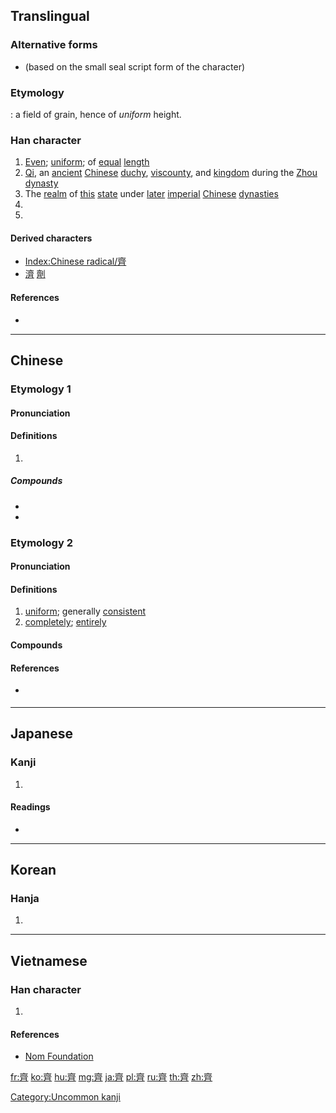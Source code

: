 {{character info/new}}
{{also|齐|斉}}
==Translingual==
{{stroke order|type=animate}}
{{Han simplified forms|齊|斉|齐}}

===Alternative forms===
* {{l|mul|𠄷}} (based on the small seal script form of the character)

===Etymology===
{{Han etyl}}
{{liushu|i}}: a field of grain, hence of ''uniform'' height.

===Han character===
{{Han char|rn=210|rad=齊|as=00|sn=14|four=00223|canj=YX}}

# [[even|Even]]; [[uniform]]; of [[equal]] [[length]]
# [[Qi]], an [[ancient]] [[Chinese]] [[duchy]], [[viscounty]], and [[kingdom]] during the [[Zhou]] [[dynasty]]
# The [[realm]] of [[this]] [[state]] under [[later]] [[imperial]] [[Chinese]] [[dynasties]]
# {{surname|lang=zh}}
# {{mul-kangxi radical-def}}

====Derived characters====
* [[Index:Chinese radical/齊]]
* [[濟]] [[劑]]

====References====
* {{Han ref|kx=1531.060|dkj=48560|dj=2068.110|hdz=74783.010|uh=9F4A|ud=40778|bh=BBF4|bd=48116}}

----

==Chinese==

===Etymology 1===
{{zh-forms|s=齐|alt=亝}}

====Pronunciation====
{{zh-pron
|m=qí
|c=cai4
|h=pfs=chhè/chhì
|mn=xm,qz,zz,kh,tn,yl,tc:chê/xm,qz,tp,lk,km,mg,tc:chôe/sx:cherê
|mn_note=Xiamen and Quanzhou: chê - literary; chôe - vernacular
|w=
|mc=y
|oc=y
|ma=|ma2=
|cat=a,adv,pn
}}

====Definitions====
{{zh-hanzi}}

# {{rfdef|lang=zh}}

=====Compounds=====
* {{zh-l|齊國}}
* {{zh-l|齊全}}

===Etymology 2===
{{zh-forms|s=齐|alt=褿}}

====Pronunciation====
{{zh-pron
|mn=xm,zz,tp,yl,tn,kh,tc:chiâu/qz,lk,sx,km,mg,hc:châu
|cat=a,adv
}}

====Definitions====
{{zh-hanzi}} {{tlb|zh|Min Nan}}

# [[uniform]]; generally [[consistent]]
# [[completely]]; [[entirely]]

====Compounds====
{{zh-der|齊勻}}

====References====
* {{qualifier|Min Nan}} {{thcwd|10973}}

----

==Japanese==

===Kanji===
{{ja-kanji|grade=|rs=齊00|style=ky|shin=斉}}

# {{defn|lang=ja|sort=齊00}}

====Readings====
* {{ja-readings|on=[[せい]] (sei), [[ざい]] (zai), [[さい]] (sai)|kun=[[そろう]] (sorou), [[ひとしい]] (hitoshii), [[ひとしく]] (hitoshiku)}}

----

==Korean==

===Hanja===
{{ko-hanja|hangeul=[[자]], [[제]]|eumhun=|rv=ja, je|mr=cha, che|y=ca, cey}}

# {{defn|lang=ko|sort=齊00}}

[[Category:Uncommon kanji]]

----

==Vietnamese==

===Han character===
{{vi-hantu|[[tày]], [[tề]], [[tè]], [[chai]]|rs=齊00}}

# {{defn|lang=vi|sort=齊00}}

====References====
* [http://nomfoundation.org/common/nom_details.php?codepoint=9f4a&img=1 Nom Foundation]

[[Category:CJKV radicals| ]]

[[fr:齊]]
[[ko:齊]]
[[hu:齊]]
[[mg:齊]]
[[ja:齊]]
[[pl:齊]]
[[ru:齊]]
[[th:齊]]
[[zh:齊]]